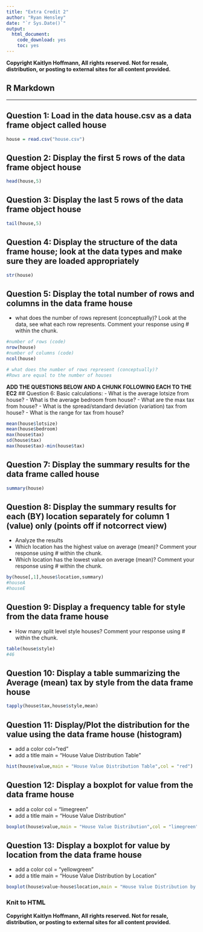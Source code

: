 ```yaml
---
title: "Extra Credit 2"
author: "Ryan Hensley"
date: "`r Sys.Date()`"
output: 
  html_document: 
    code_download: yes
    toc: yes
---
```


**Copyright Kaitlyn Hoffmann, All rights reserved. Not for resale, distribution, or posting to external sites for all content provided.**

## R Markdown

----------------------------------------------------------------------------------

## Question 1: Load in the data house.csv as a data frame object called house
```r
house = read.csv("house.csv")
```

## Question 2: Display the first 5 rows of the data frame object house
```r
head(house,5)
```

## Question 3: Display the last 5 rows of the data frame object house
```r
tail(house,5)
```

## Question 4: Display the structure of the data frame house; look at the data types and make sure they are loaded appropriately
```r
str(house)
```

## Question 5: Display the total number of rows and columns in the data frame house
-   what does the number of rows represent (conceptually)? Look at the data, see what each row represents. Comment your response using # within the chunk.
```r
#number of rows (code)
nrow(house)
#number of columns (code)
ncol(house)

# what does the number of rows represent (conceptually)?
#Rows are equal to the number of houses
```

**ADD THE QUESTIONS BELOW AND A CHUNK FOLLOWING EACH TO THE EC2**
## Question 6: Basic calculations:
- What is the average lotsize from house?
- What is the average bedroom from house?
- What are the max tax from house?
- What is the spread/standard deviation (variation) tax from house?
- What is the range for tax from house?
```r
mean(house$lotsize)
mean(house$bedroom)
max(house$tax)
sd(house$tax)
max(house$tax)-min(house$tax)
```

## Question 7: Display the summary results for the data frame called house
```r
summary(house)

```

## Question 8: Display the summary results for each (BY) location separately for column 1 (value) only (points off if notcorrect view)
- Analyze the results
- Which location has the highest value on average (mean)? Comment your response using # within the chunk.
- Which location has the lowest value on average (mean)? Comment your response using # within the chunk.

```r
by(house[,1],house$location,summary)
#houseA
#houseE
```

## Question 9: Display a frequency table for style from the data frame house
- How many split level style houses? Comment your response using # within the chunk.
```r
table(house$style)
#46
```

## Question 10: Display a table summarizing the Average (mean) tax by style from the data frame house
```r
tapply(house$tax,house$style,mean)
```

## Question 11: Display/Plot the distribution for the value using the data frame house (histogram)
- add a color col="red"
- add a title main = "House Value Distribution Table"
```r
hist(house$value,main = "House Value Distribution Table",col = "red")
```

## Question 12: Display a boxplot for value from the data frame house
- add a color col = "limegreen"
- add a title main = "House Value Distribution"
```r
boxplot(house$value,main = "House Value Distribution",col = "limegreen")
```

## Question 13: Display a boxplot for value by location from the data frame house
- add a color col = "yellowgreen"
- add a title main = "House Value Distribution by Location"
```r
boxplot(house$value~house$location,main = "House Value Distribution by Location", col = "yellowgreen")
```

### Knit to HTML




**Copyright Kaitlyn Hoffmann, All rights reserved. Not for resale, distribution, or posting to external sites for all content provided.**